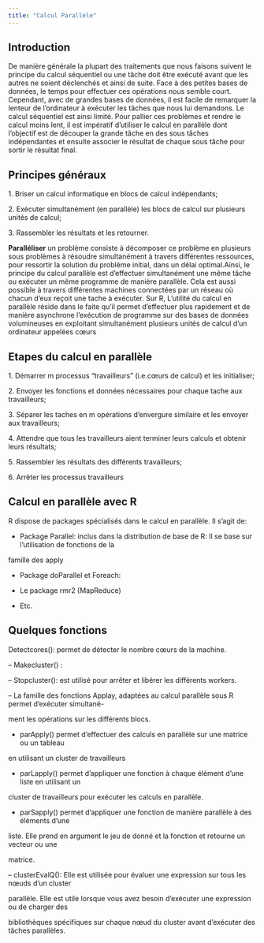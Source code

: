---
title: "Calcul Parallèle"
---

## Introduction

De manière générale la plupart des traitements que nous faisons suivent le principe du calcul séquentiel ou une tâche doit être exécuté avant que les autres ne soient déclenchés et ainsi de suite. Face à des petites bases de données, le temps pour effectuer ces opérations nous semble court. Cependant, avec de grandes bases de données, il est facile de remarquer la lenteur de l'ordinateur à exécuter les tâches que nous lui demandons. Le calcul séquentiel est ainsi limité. Pour pallier ces problèmes et rendre le calcul moins lent, il est impératif d'utiliser le calcul en parallèle dont l'objectif est de découper la grande tâche en des sous tâches indépendantes et ensuite associer le résultat de chaque sous tâche pour sortir le résultat final.

## Principes généraux

1\. Briser un calcul informatique en blocs de calcul indépendants;

2\. Exécuter simultanément (en parallèle) les blocs de calcul sur plusieurs unités de calcul;

3\. Rassembler les résultats et les retourner.

**Paralléliser** un problème consiste à décomposer ce problème en plusieurs sous problèmes à résoudre simultanément à travers différentes ressources, pour ressortir la solution du problème initial, dans un délai optimal.Ainsi, le principe du calcul parallèle est d'effectuer simultanément une même tâche ou exécuter un même programme de manière parallèle. Cela est aussi possible à travers différentes machines connectées par un réseau où chacun d'eux reçoit une tache à exécuter. Sur R, L'utilité du calcul en parallèle réside dans le faite qu'il permet d'effectuer plus rapidement et de manière asynchrone l'exécution de programme sur des bases de données volumineuses en exploitant simultanément plusieurs unités de calcul d'un ordinateur appelées cœurs

## Etapes du calcul en parallèle

1\. Démarrer m processus "travailleurs" (i.e.cœurs de calcul) et les initialiser;

2\. Envoyer les fonctions et données nécessaires pour chaque tache aux travailleurs;

3\. Séparer les taches en m opérations d'envergure similaire et les envoyer aux travailleurs;

4\. Attendre que tous les travailleurs aient terminer leurs calculs et obtenir leurs résultats;

5\. Rassembler les résultats des différents travailleurs;

6\. Arrêter les processus travailleurs

## Calcul en parallèle avec R

R dispose de packages spécialisés dans le calcul en parallèle. Il s'agit de:

-   Package Parallel: inclus dans la distribution de base de R: Il se base sur l'utilisation de fonctions de la

famille des apply

-   Package doParallel et Foreach:

-   Le package rmr2 (MapReduce)

-   Etc.

## Quelques fonctions

Detectcores(): permet de détecter le nombre cœurs de la machine.

-- Makecluster() :

-- Stopcluster(): est utilisé pour arrêter et libérer les différents workers.

-- La famille des fonctions Applay, adaptées au calcul parallèle sous R permet d'exécuter simultané-

ment les opérations sur les différents blocs.

-   parApply() permet d'effectuer des calculs en parallèle sur une matrice ou un tableau

en utilisant un cluster de travailleurs

-   parLapply() permet d'appliquer une fonction à chaque élément d'une liste en utilisant un

cluster de travailleurs pour exécuter les calculs en parallèle.

-   parSapply() permet d'appliquer une fonction de manière parallèle à des éléments d'une

liste. Elle prend en argument le jeu de donné et la fonction et retourne un vecteur ou une

matrice.

-- clusterEvalQ(): Elle est utilisée pour évaluer une expression sur tous les nœuds d'un cluster

parallèle. Elle est utile lorsque vous avez besoin d'exécuter une expression ou de charger des

bibliothèques spécifiques sur chaque nœud du cluster avant d'exécuter des tâches parallèles.
